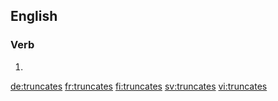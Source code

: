 
==English==

===Verb===
{{head|en}}

# {{en-third-person singular of|truncate}}

[[de:truncates]]
[[fr:truncates]]
[[fi:truncates]]
[[sv:truncates]]
[[vi:truncates]]